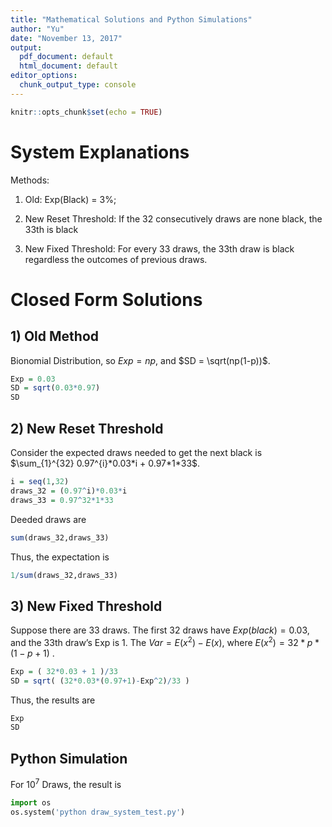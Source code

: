 ```yaml
---
title: "Mathematical Solutions and Python Simulations"
author: "Yu"
date: "November 13, 2017"
output:
  pdf_document: default
  html_document: default
editor_options:
  chunk_output_type: console
---
```


```r
knitr::opts_chunk$set(echo = TRUE)
```

# System Explanations

Methods: 

1) Old: Exp(Black) = 3%; 

2) New Reset Threshold: If the 32 consecutively draws are none black, the 33th is black 

3) New Fixed Threshold: For every 33 draws, the 33th draw is black regardless the outcomes of previous draws. 

# Closed Form Solutions

## 1) Old Method

Bionomial Distribution, so $Exp = np$, and $SD = \sqrt(np(1-p))$.
```r
Exp = 0.03
SD = sqrt(0.03*0.97)
SD
```

## 2) New Reset Threshold

Consider the expected draws needed to get the next black is
$\sum_{1}^{32} 0.97^{i}*0.03*i + 0.97*1*33$.

```r
i = seq(1,32)
draws_32 = (0.97^i)*0.03*i
draws_33 = 0.97^32*1*33
```
Deeded draws are
```r
sum(draws_32,draws_33)
```
Thus, the expectation is 
```r
1/sum(draws_32,draws_33)
```

## 3) New Fixed Threshold

Suppose there are 33 draws. The first 32 draws have $Exp(black) = 0.03$, and the 33th draw's Exp is 1. The $Var = E(x^2) - E(x)$, where $E(x^2) = 32*p*(1-p+1)$ .
```r
Exp = ( 32*0.03 + 1 )/33
SD = sqrt( (32*0.03*(0.97+1)-Exp^2)/33 )
```
Thus, the results are 
```r
Exp
SD
```

## Python Simulation 
For $10^{7}$ Draws, the result is 

```python
import os
os.system('python draw_system_test.py')
```


